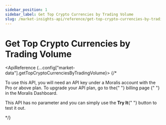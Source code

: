 ```yaml
---
sidebar_position: 1
sidebar_label: Get Top Crypto Currencies by Trading Volume
slug: /market-insights-api/reference/get-top-crypto-currencies-by-trading-volume
---
```



# Get Top Crypto Currencies by Trading Volume


<ApiBanner />

<ApiReference {...config["market-data"].getTopCryptoCurrenciesByTradingVolume}>
  {/* <Admonition type="info" icon="💡" title="PREMIUM ENDPOINT">
        <p>
            To use this API, you will need an API key under a Moralis account
            with the Pro or above plan. To upgrade your API plan, go to the{" "}
            <Link href="https://admin.moralis.com/account/billing">
                billing page
            </Link>{" "}
            in the Moralis Dashboard.
        </p>
        <p>
            This API has no parameter and you can simply use the <b>Try It</b>{" "}
            button to test it out.
        </p>
    </Admonition> */}
</ApiReference>
